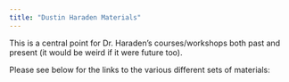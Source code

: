 ```yaml
---
title: "Dustin Haraden Materials"
---
```


This is a central point for Dr. Haraden's courses/workshops both past and present (it would be weird if it were future too).

Please see below for the links to the various different sets of materials:
